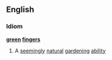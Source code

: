 ==English==
===Idiom===
'''[[green]] [[fingers]]'''
#A [[seemingly]] [[natural]] [[gardening]] [[ability]]
